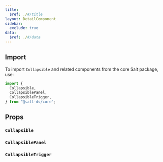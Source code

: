 ```yaml
---
title:
  $ref: ./#/title
layout: DetailComponent
sidebar:
  exclude: true
data:
  $ref: ./#/data
---
```


## Import

To import `Collapsible` and related components from the core Salt package, use:

```js
import {
  Collapsible,
  CollapsiblePanel,
  CollapsibleTrigger,
} from "@salt-ds/core";
```

## Props

### `Collapsible`

<PropsTable packageName="core" componentName="Collapsible" />

### `CollapsiblePanel`

<PropsTable packageName="core" componentName="CollapsiblePanel" />

### `CollapsibleTrigger`

<PropsTable packageName="core" componentName="CollapsibleTrigger" />
